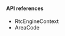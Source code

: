 <PlatformWrapper platform="electron">

#### API references

* <Link to = "{{global.API_REF_ELECTRON_ROOT}}/rtc_api_data_type.html#class_rtcengineconfig_ng">RtcEngineContext</Link>
* <Link to = "{{global.API_REF_ELECTRON_ROOT}}/rtc_api_data_type.html#enum_areacode">AreaCode</Link>

</PlatformWrapper>
